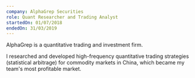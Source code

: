 ```yaml
---
company: AlphaGrep Securities
role: Quant Researcher and Trading Analyst
startedOn: 01/07/2018
endedOn: 31/03/2019
---
```


AlphaGrep is a quantitative trading and investment firm.

I researched and developed high-frequency quantitative trading strategies (statistical arbitrage)
for commodity markets in China, which became my team's most profitable market.
